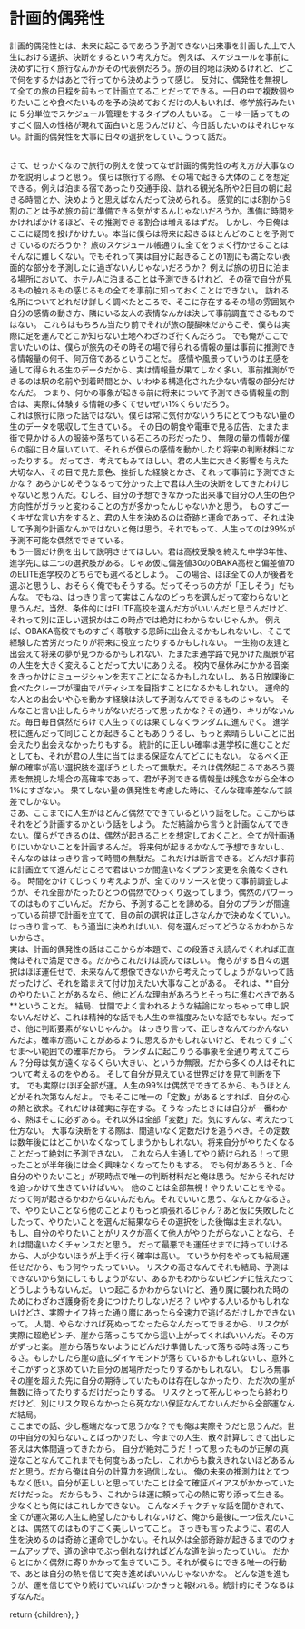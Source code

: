
# 計画的偶発性

計画的偶発性とは、未来に起こるであろう予測できない出来事を計画した上で人生における選択、決断をするという考え方だ。
例えば、スケジュールを事前に決めずに行く旅行なんかがその代表例だろう。旅の目的地は決めるけれど、どこで何をするかはあとで行ってから決めようって感じ。
反対に、偶発性を無視して全ての旅の日程を前もって計画立てることだってできる。一日の中で複数個やりたいことや食べたいものを予め決めておくだけの人もいれば、修学旅行みたいに 5 分単位でスケジュール管理をするタイプの人もいる。
こーゆー話ってものすごく個人の性格が現れて面白いと思うんだけど、今日話したいのはそれじゃない。計画的偶発性を大事に日々の選択をしていこうって話だ。

<br />
さて、せっかくなので旅行の例えを使ってなぜ計画的偶発性の考え方が大事なのかを説明しようと思う。
僕らは旅行する際、その場で起きる大体のことを想定できる。例えば泊まる宿であったり交通手段、訪れる観光名所や2日目の朝に起きる時間とか、決めようと思えばなんだって決められる。
感覚的には8割から9割のことは予め旅の前に準備できる気がするんじゃないだろうか。準備に時間をかければかけるほど、その推測できる割合は増えるはずだ。
しかし、今日俺はここに疑問を投げかけたい。本当に僕らは将来に起きるほとんどのことを予測できているのだろうか？
旅のスケジュール帳通りに全てをうまく行かせることはそんなに難しくない。でもそれって実は自分に起きることの1割にも満たない表面的な部分を予測したに過ぎないんじゃないだろうか？
例えば旅の初日に泊まる場所において、ホテルAに泊まることは予測できるけれど、その宿で自分が見るもの触れるもの感じるもの全てを事前に知っておくことはできない。
訪れる名所についてどれだけ詳しく調べたところで、そこに存在するその場の雰囲気や自分の感情の動き方、隣にいる友人の表情なんかは決して事前調査できるものではない。
これらはもちろん当たり前でそれが旅の醍醐味だからこそ、僕らは実際に足を運んでどこか知らない土地へわざわざ行くんだろう。
でも俺がここで言いたいのは、僕らが旅先のその時その場で得られる情報の量は事前に推測できる情報量の何千、何万倍であるということだ。
感情や風景っていうのは五感を通して得られる生のデータだから、実は情報量が果てしなく多い。事前推測ができるのは駅の名前や到着時間とか、いわゆる構造化された少ない情報の部分だけなんだ。
つまり、何かの事象が起きる前に将来について予測できる情報量の割合は、実際に体験する情報の多くてせいぜい1%くらいだろう。
<br />
これは旅行に限った話ではない。僕らは常に気付かないうちにとてつもない量の生のデータを吸収して生きている。
その日の朝食や電車で見る広告、たまたま街で見かける人の服装や落ちている石ころの形だったり、
無限の量の情報が僕らの脳に日々届いていて、それらが僕らの感情を動かしたり将来の判断材料になったりする。
だってさ、考えてもみてほしい。君の人生に大きく影響を与えた大切な人、その目で見た景色、挫折した経験とかさ、それって事前に予測できたかな？
あらかじめそうなるって分かった上で君は人生の決断をしてきたわけじゃないと思うんだ。むしろ、自分の予想できなかった出来事で自分の人生の色や方向性がガラッと変わることの方が多かったんじゃないかと思う。
ものすごーくキザな言い方をすると、君の人生を決めるのは奇跡と運命であって、それは決して予測や計画なんかではないと俺は思う。それでもって、人生ってのは99%が予測不可能な偶然でできている。
<br />
もう一個だけ例を出して説明させてほしい。君は高校受験を終えた中学3年性、進学先には二つの選択肢がある。じゃあ仮に偏差値30のOBAKA高校と偏差値70のELITE進学校のどちらでも選べるとしよう。
この場合、ほぼ全ての人が後者を選ぶと思うし、おそらく俺でもそうする。だってそっちの方が「正しそう」だもんな。
でもね、はっきり言って実はこんなのどっちを選んだって変わらないと思うんだ。当然、条件的にはELITE高校を選んだ方がいいんだと思うんだけど、それって別に正しい選択かはこの時点では絶対にわからないじゃんか。
例えば、OBAKA高校でものすごく尊敬する恩師に出会えるかもしれないし、そこで経験した苦労だったりが将来に役立ったりするかもしれない。
一生物の友達と出会えて将来の夢が見つかるかもしれない、たまたま通学路で見かけた風景が君の人生を大きく変えることだって大いにありえる。
校内で昼休みにかかる音楽をきっかけにミュージシャンを志すことになるかもしれないし、ある日放課後に食べたクレープが理由でパティシエを目指すことになるかもしれない。
運命的な人との出会いや心を動かす経験は決して予測なんてできるものじゃない。 そんなこと言い出したらキリがないだろって思ったかな？その通り、キリがないんだ。毎日毎日偶然だらけで人生ってのは果てしなくランダムに進んでく。
進学校に進んだって同じことが起きることもありうるし、もっと素晴らしいことに出会えたり出会えなかったりもする。
統計的に正しい確率は進学校に進むことだとしても、それが君の人生に当てはまる保証なんてどこにもない。
なるべく正解の確率が高い選択肢を選ぼうとしたって無駄だ。それは偶然起こるであろう要素を無視した場合の高確率であって、君が予測できる情報量は残念ながら全体の1%にすぎない。
果てしない量の偶発性を考慮した時に、そんな確率差なんて誤差でしかない。
<br />
さあ、ここまでに人生がほとんど偶然でできているという話をした。ここからはそれをどう計画するかという話をしよう。
ただ結論から言うと計画なんてできない。僕らができるのは、偶然が起きることを想定しておくこと。全てが計画通りにいかないことを計画するんだ。
将来何が起きるかなんて予想できないし、そんなのははっきり言って時間の無駄だ。これだけは断言できる。どんだけ事前に計画立てて進んだところで君はいつか間違いなくプラン変更を余儀なくされる。
時間をかけてじっくり考えようが、全てのリソースを使って事前調査しようが、それ全部がたったひとつの偶然でひっくり返ってしまう。偶然のパワーってのはものすごいんだ。
だから、予測することを諦める。自分のプランが間違っている前提で計画を立てて、目の前の選択は正しさなんかで決めなくていい。はっきり言って、もう適当に決めればいい、何を選んだってどうなるかわからないからさ。
<br />
実は、計画的偶発性の話はここからが本題で、この段落さえ読んでくれれば正直俺はそれで満足できる。だからこれだけは読んでほしい。
俺らがする日々の選択はほぼ運任せで、未来なんて想像できないから考えたってしょうがないって話だったけど、それを踏まえて付け加えたい大事なことがある。
それは、**自分のやりたいことがあるなら、他にどんな理由があろうとそっちに進むべきである**ということだ。
結局、世間でよく言われるような結論になっちゃって申し訳ないんだけど、これは精神的な話でも人生の幸福度みたいな話でもない。だってさ、他に判断要素がないじゃんか。
はっきり言って、正しさなんてわかんないんだよ。確率が高いことがあるように思えるかもしれないけど、それってすごくせま〜い範囲での確率だから。
ランダムに起こりうる事象を全通り考えてごらん？分母は気が遠くなるくらい大きい、というか無限。だから多くの人はそれについて考えるのをやめる。
そして自分が見えている世界だけを見て判断を下す。 でも実際はほぼ全部が運。人生の99%は偶然でできてるから、もうほとんどがそれ次第なんだよ。
でもそこに唯一の「定数」があるとすれば、自分の心の熱と欲求。それだけは確実に存在する。そうなったときには自分が一番わかる、熱はそこに必ずある。それ以外は全部「変数」だ。気にすんな、考えたって仕方ない。
大事な決断をする際は、間違いなく定数だけを追うべき。その定数は数年後にはどこかいなくなってしまうかもしれない。将来自分がやりたくなることだって絶対に予測できない。
これなら人生通してやり続けられる！って思ったことが半年後には全く興味なくなってたりもする。
でも何があろうと、「今自分のやりたいこと」が現時点で唯一の判断材料だと俺は思う。だからそれだけを追っかけて生きていけばいい。
他のことは全部無視！やりたいことをやる。だって何が起きるかわからないんだもん。それでいいと思う、なんとかなるさ。
<br />
で、やりたいことなら他のことよりもっと頑張れるじゃん？あと仮に失敗したとしたって、やりたいことを選んだ結果ならその選択をした後悔は生まれない。
もし、自分のやりたいことがリスクが高くて他人がやりたがらないことなら、それは間違いなくチャンスだと思う。
だって最悪でも運任せまでに持っていけるから、人が少ないほうが上手く行く確率は高い。
ていうか何をやっても結局運任せだから、もう何やったっていい。 リスクの高さなんてそれも結局、予測はできないから気にしてもしょうがない、あるかもわからないピンチに怯えたってどうしようもないんだ。
いつ起こるかわからないけど、通り魔に襲われた時のためにわざわざ護身術を身につけたりしないだろ？
いやする人いるかもしれないけどさ、実際ナイフ持った通り魔にあったら全速力で逃げるだけしかできないって。
人間、やらなければ死ぬってなったらなんだってできるから、リスクが実際に超絶ピンチ、崖から落っこちてから這い上がってくればいいんだ。その方がずっと楽。
崖から落ちないようにどんだけ準備したって落ちる時は落っこちるさ。もしかしたら崖の底にダイヤモンドが落ちているかもしれないし、意外とそこがずっと求めていた自分の居場所だったりするかもしれない。
むしろ無事その崖を超えた先に自分の期待していたものは存在しなかったり、ただ次の崖が無数に待ってたりするだけだったりする。
リスクとって死んじゃったら終わりだけど、別にリスク取らなかったら死なない保証なんてないんだから全部運なんだ結局。
<br />
ここまでの話、少し極端だなって思うかな？でも俺は実際そうだと思うんだ。世の中自分の知らないことばっかりだし、今までの人生、散々計算してきて出した答えは大体間違ってきたから。
自分が絶対こうだ！って思ったものが正解の真逆なことなんてこれまでも何度もあったし、これからも数えきれないほどあるんだと思う。だから俺は自分の計算力を過信しない。
俺の未来の推測力はとてつもなく低い。自分が正しいと思っていたことは全て確証バイアスがかかっていただけだった。
だからもう、これからは運に頼って心の熱に寄り添って生きる。少なくとも俺にはこれしかできない。
こんなメチャクチャな話を聞かされて、全てが運次第の人生に絶望したかもしれないけど、俺から最後に一つ伝えたいことは、偶然てのはものすごく美しいってこと。
さっきも言ったように、君の人生を決めるのは奇跡と運命でしかない。それ以外は全部奇跡が起きるまでのウォームアップで、道の途中でぶっ倒れなければどんな道を辿ったっていい。
だからとにかく偶然に寄りかかって生きていこう。それが僕らにできる唯一の行動で、あとは自分の熱を信じて突き進めばいいんじゃないかな。
どんな道を進もうが、運を信じてやり続けていればいつかきっと報われる。統計的にそうなるはずなんだ。


  return <MdxLayout>{children}</MdxLayout>;
}
